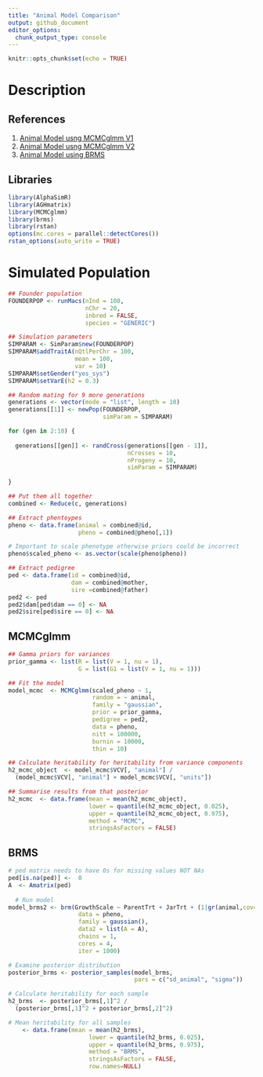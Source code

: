 ```yaml
---
title: "Animal Model Comparison"
output: github_document
editor_options: 
  chunk_output_type: console
---
```


```r
knitr::opts_chunk$set(echo = TRUE)
```

# Description 

## References

1) [Animal Model usng MCMCglmm V1](https://drive.google.com/file/d/1AcxFs_sYGWh2JGXwdM-hMAU0HtQ18tbq/view?usp=sharing)  
2) [Animal Model usng MCMCglmm V2](https://onunicornsandgenes.blog/tag/mcmcglmm/)  
3) [Animal Model using BRMS](https://onunicornsandgenes.blog/tag/brms/)  

## Libraries 
```r
library(AlphaSimR)
library(AGHmatrix)
library(MCMCglmm)
library(brms)
library(rstan)
options(mc.cores = parallel::detectCores())
rstan_options(auto_write = TRUE)
```

# Simulated Population 

```r
## Founder population
FOUNDERPOP <- runMacs(nInd = 100,
                      nChr = 20,
                      inbred = FALSE,
                      species = "GENERIC")

## Simulation parameters 
SIMPARAM <- SimParam$new(FOUNDERPOP)
SIMPARAM$addTraitA(nQtlPerChr = 100,
                   mean = 100,
                   var = 10)
SIMPARAM$setGender("yes_sys")
SIMPARAM$setVarE(h2 = 0.3)

## Random mating for 9 more generations
generations <- vector(mode = "list", length = 10) 
generations[[1]] <- newPop(FOUNDERPOP,
                           simParam = SIMPARAM)

for (gen in 2:10) {
  
  generations[[gen]] <- randCross(generations[[gen - 1]],
                                  nCrosses = 10,
                                  nProgeny = 10,
                                  simParam = SIMPARAM)
  
}

## Put them all together
combined <- Reduce(c, generations)

## Extract phentoypes
pheno <- data.frame(animal = combined@id,
                    pheno = combined@pheno[,1])

# Important to scale phenotype otherwise priors could be incorrect
pheno$scaled_pheno <- as.vector(scale(pheno$pheno))

## Extract pedigree
ped <- data.frame(id = combined@id,
                  dam = combined@mother,
                  sire =combined@father)
ped2 <- ped
ped2$dam[ped$dam == 0] <- NA
ped2$sire[ped$sire == 0] <- NA
```

## MCMCglmm  
```r
## Gamma priors for variances
prior_gamma <- list(R = list(V = 1, nu = 1),
                    G = list(G1 = list(V = 1, nu = 1)))

## Fit the model
model_mcmc  <- MCMCglmm(scaled_pheno ~ 1,
                        random = ~ animal,
                        family = "gaussian",
                        prior = prior_gamma,
                        pedigree = ped2,
                        data = pheno,
                        nitt = 100000,
                        burnin = 10000,
                        thin = 10)

## Calculate heritability for heritability from variance components
h2_mcmc_object  <- model_mcmc$VCV[, "animal"] /
  (model_mcmc$VCV[, "animal"] + model_mcmc$VCV[, "units"])

## Summarise results from that posterior
h2_mcmc  <- data.frame(mean = mean(h2_mcmc_object),
                       lower = quantile(h2_mcmc_object, 0.025),
                       upper = quantile(h2_mcmc_object, 0.975),
                       method = "MCMC",
                       stringsAsFactors = FALSE)
```

## BRMS  
```r


# ped matrix needs to have 0s for missing values NOT NAs
ped[is.na(ped)] <-  0
A  <- Amatrix(ped)
  
  # Run model
model_brms2 <- brm(GrowthScale ~ ParentTrt + JarTrt + (1|gr(animal,cov=A)) + (1|damID) + (1|JarID),
                    data = pheno,
                    family = gaussian(),
                    data2 = list(A = A),
                    chains = 1,
                    cores = 4,
                    iter = 1000)

# Examine posterior distribution
posterior_brms <- posterior_samples(model_brms,
                                    pars = c("sd_animal", "sigma"))

# Calculate heritability for each sample
h2_brms  <- posterior_brms[,1]^2 /
  (posterior_brms[,1]^2 + posterior_brms[,2]^2)

# Mean heritability for all samples
    <- data.frame(mean = mean(h2_brms),
                       lower = quantile(h2_brms, 0.025),
                       upper = quantile(h2_brms, 0.975),
                       method = "BRMS",
                       stringsAsFactors = FALSE,
                       row.names=NULL)
```

